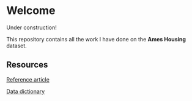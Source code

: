 # Welcome

::: {.callout-important}
Under construction!
:::

This repository contains all the work I have done on the **Ames Housing**
dataset.

## Resources

 [Reference article](http://jse.amstat.org/v19n3/decock.pdf)
 
 [Data dictionary](http://jse.amstat.org/v19n3/decock/DataDocumentation.txt)